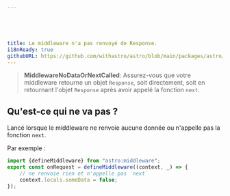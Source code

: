 ```yaml
---





title: Le middleware n'a pas renvoyé de Response.
i18nReady: true
githubURL: https://github.com/withastro/astro/blob/main/packages/astro/src/core/errors/errors-data.ts
---
```





> **MiddlewareNoDataOrNextCalled**: Assurez-vous que votre middleware retourne un objet `Response`, soit directement, soit en retournant l'objet `Response` après avoir appelé la fonction `next`.

## Qu'est-ce qui ne va pas ?
Lancé lorsque le middleware ne renvoie aucune donnée ou n'appelle pas la fonction `next`.

Par exemple :
```ts
import {defineMiddleware} from "astro:middleware";
export const onRequest = defineMiddleware((context, _) => {
	// ne renvoie rien et n'appelle pas `next`
	context.locals.someData = false;
});
```




